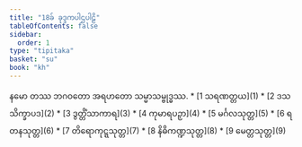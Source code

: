 ```yaml
---
title: "18ခ် ခုဒ္ဒကပါဌပါဠိ"
tableOfContents: false
sidebar:
  order: 1
type: "tipitaka"
basket: "su"
book: "kh"
---
```


<Paragraph number="1" type="center" book="kh">
နမော တဿ ဘဂဝတော အရဟတော သမ္မာသမ္ဗုဒ္ဓဿ.

</Paragraph>

<TableOfContents book="kh" section="18">
* [1 သရဏတ္တယ](1)
* [2 ဒသသိက္ခာပဒ](2)
* [3 ဒွတ္တိံသာကာရ](3)
* [4 ကုမာရပဉှာ](4)
* [5 မင်္ဂလသုတ္တ](5)
* [6 ရတနသုတ္တ](6)
* [7 တိရောကုဋ္ဋသုတ္တ](7)
* [8 နိဓိကဏ္ဍသုတ္တ](8)
* [9 မေတ္တသုတ္တ](9)
</TableOfContents>